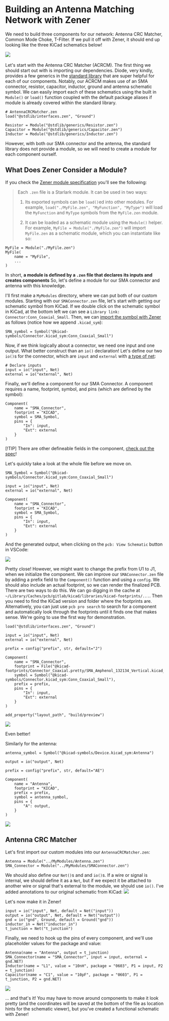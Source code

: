 # Building an Antenna Matching Network with Zener

We need to build three components for our network: Antenna CRC Matcher, Common Mode Choke, T-Filter. If we pull it off with Zener, it should end up looking like the three KiCad schematics below!

![](../images/KiCAD_Antenna_CRC_Matcher.png)
![]()
![]()

Let's start with the Antenna CRC Matcher (ACRCM). The first thing we should start out with is importing our dependencies. Diode, very kindly, provides a few generics in the [standard library](https://github.com/diodeinc/stdlib/tree/main/generics) that are super helpful for each of our components. Notably, our ACRCM makes use of an SMA connector, resistor, capacitor, inductor, ground and antenna schematic symbol. We can easily import each of these schematics using the built in `Module()` or `load()` function coupled with the default package aliases if module is already covered within the standard library.

```zener
# AntennaCRCMatcher.zen
load("@stdlib/interfaces.zen", "Ground")

Resistor = Module("@stdlib/generics/Resistor.zen")
Capacitor = Module("@stdlib/generics/Capacitor.zen")
Inductor = Module("@stdlib/generics/Inductor.zen")
```

However, with both our SMA connector and the antenna, the standard library does not provide a module, so we will need to create a module for each component ourself.

## What Does Zener Consider a Module?
If you check the [Zener module specification](https://docs.pcb.new/pages/spec#files-as-modules) you'll see the following:

>Each `.zen` file is a Starlark module. It can be used in two ways:
>
> 1. Its exported symbols can be `load()`ed into other modules. For example, `load("./MyFile.zen", "MyFunction", "MyType")` will load the `MyFunction` and `MyType` symbols from the `MyFile.zen` module.
> 
> 2. It can be loaded as a schematic module using the `Module()` helper. For example, `MyFile = Module("./MyFile.zen")` will import `MyFile.zen` as a schematic module, which you can instantiate like so:
> 
```zener
MyFile = Module("./MyFile.zen")
MyFile(
    name = "MyFile",
    ...
)
```

In short, **a module is defined by a `.zen` file that declares its inputs and creates components** So, let's define a module for our SMA connector and antenna with this knowledge. 

I'll first make a `MyModules` directory, where we can put both of our custom modules. Starting with our `SMAConnector.zen` file, let's start with getting our schematic symbol from KiCad. If we double click on the schematic symbol in KiCad, at the bottom left we can see a `Library link: Connector:Conn_Coaxial_Small`. Then, we can [import the symbol with Zener](https://docs.pcb.new/pages/spec#symbol) as follows (notice how we append `.kicad_sym`):

```zener
SMA_symbol = Symbol("@kicad-symbols/Connector.kicad_sym:Conn_Coaxial_Small")
```

Now, if we think logically about a connector, we need one input and one output. What better construct than an `io()` declaration! Let's define our two `io()`s for the connector, which are `input` and `external` with [a type of net](https://docs.pcb.new/pages/spec#net):

```zener
# Declare inputs
input = io("input", Net)
external = io("external", Net)
```

Finally, we'll define a component for our SMA Connector. A component requires a name, footprint, symbol, and pins (which are defined by the symbol):

```zener
Component(
    name = "SMA_Connector",
    footprint = "KICAD",
    symbol = SMA_Symbol,
    pins = {
        "In": input,
        "Ext": external
    }
)
```
[!TIP] There are other defineable fields in the component, [check out the spec](https://docs.pcb.new/pages/spec#component)!

Let's quickly take a look at the whole file before we move on.

```zener
SMA_Symbol = Symbol("@kicad-symbols/Connector.kicad_sym:Conn_Coaxial_Small")

input = io("input", Net)
external = io("external", Net)

Component(
    name = "SMA_Connector",
    footprint = "KICAD",
    symbol = SMA_Symbol,
    pins = {
        "In": input,
        "Ext": external
    }
)
```
And the generated output, when clicking on the `pcb: View Schematic` button in VSCode:

![](../images/First_Pass.png)

Pretty close! However, we might want to change the prefix from U1 to J1, when we initialize the component. We can improve our `SMAConnector.zen` file by adding a prefix field to the `Component()` function and using a `config`. We should also include an actual footprint, so we can render the finalized PCB. There are two ways to do this. We can go digging in the cache at `~/Library/Caches/pcb/gitlab/kicad/libraries/kicad-footprints/...`. Then you need to find the KiCad version and folder where the footprints are. Alternatively, you can just use `pcb pro search` to search for a component and automatically look through the footprints until it finds one that makes sense. We're going to use the first way for demonstration.

```zener
load("@stdlib/interfaces.zen", "Ground")

input = io("input", Net)
external = io("external", Net)

prefix = config("prefix", str, default="J")

Component(
    name = "SMA_Connector",
    footprint = File("@kicad-footprints/Connector_Coaxial.pretty/SMA_Amphenol_132134_Vertical.kicad_mod"),
    symbol = Symbol("@kicad-symbols/Connector.kicad_sym:Conn_Coaxial_Small"),
    prefix = prefix,
    pins = {
        "In": input,
        "Ext": external
    }
)

add_property("layout_path", "build/preview")
```

![](../images/Second_Pass.png)

Even better!

Similarly for the antenna:

```zener
antenna_symbol = Symbol("@kicad-symbols/Device.kicad_sym:Antenna")

output = io("output", Net)

prefix = config("prefix", str, default="AE")

Component(
    name = "Antenna",
    footprint = "KICAD",
    prefix = prefix,
    symbol = antenna_symbol,
    pins = {
        "A": output,
    }
)
```
![](../images/antenna.png)

## Antenna CRC Matcher
Let's first import our custom modules into our `AntennaCRCMatcher.zen`:

```zener
Antenna = Module("../MyModules/Antenna.zen")
SMA_Connector = Module("../MyModules/SMAConnector.zen")
```

We should also define our `Net()`s and and `io()`s. If a wire or signal is internal, we should define it as a `Net`, but if we expect it be attached to another wire or signal that's external to the module, we should use `io()`. I've added annotations to our original schematic from KiCad:
![](../images/Named_Nets.png)

Let's now make it in Zener!

```zener
input = io("input", Net, default = Net("input"))
output = io("output", Net, default = Net("output"))
gnd = io("gnd", Ground, default = Ground("gnd"))
inductor_in = Net("inductor_in")
t_junction = Net("t_junction")
```

Finally, we need to hook up the pins of every component, and we'll use placeholder values for the package and value:

```zener
Antenna(name = "Antenna", output = t_junction)
SMA_Connector(name = "SMA_Connector", input = input, external = gnd.NET)
Inductor(name = "L1", value = "10nH", package = "0603", P1 = input, P2 = t_junction)
Capacitor(name = "C1", value = "10pF", package = "0603", P1 = t_junction, P2 = gnd.NET)
```

![](../images/Zener_ACRCM.png)

... and that's it! You may have to move around components to make it look pretty (and the coordinates will be saved at the bottom of the file as location hints for the schematic viewer), but you've created a functional schematic with Zener!

